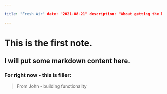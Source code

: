 ```yaml
---

title: "Fresh Air" date: "2021-08-21" description: "About getting the kids to go exercise" author: "John"

---
```


# This is the first note.

## I will put some markdown content here.

### For right now - this is filler:

> From John - building functionality
